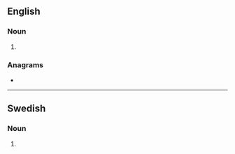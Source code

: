 {{also|Bombers}}
==English==

===Noun===
{{head|en|noun form}}

# {{plural of|en|bomber}}

===Anagrams===
* {{anagrams|en|a=bbemors|mobbers}}

----

==Swedish==

===Noun===
{{head|sv|noun form}}

# {{sv-noun-form-indef-gen-pl|bomb}}